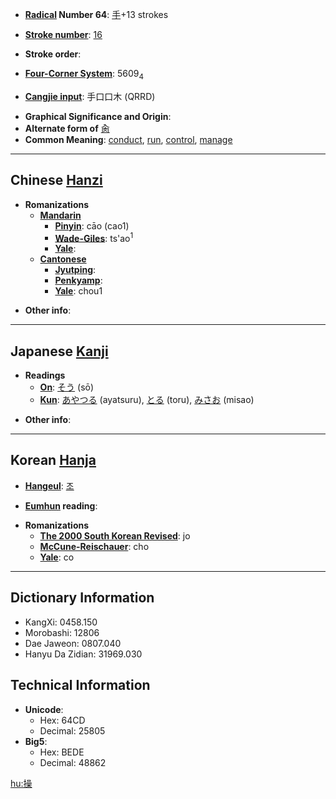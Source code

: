 * '''[[Wiktionary:Chinese radical index| Radical]] Number 64''': [[Wiktionary:Chinese radical index 手|手]]+13 strokes

* '''[[Wiktionary:Chinese total strokes index|Stroke number]]''': [[Wiktionary:Chinese total strokes index 16|16]]

* '''Stroke order''': 

* '''[[Wiktionary:Chinese four corner index|Four-Corner System]]''': 5609<sub>4</sub>

* '''[[Wiktionary:Chinese Cangjie index|Cangjie input]]''': 手口口木 (QRRD)

* '''Graphical Significance and Origin''': 
* '''Alternate form of ''' [[肏]]
* '''Common Meaning''': [[conduct]], [[run]], [[control]], [[manage]]

----

== Chinese [[Hanzi]] ==

* '''Romanizations'''
** '''[[Mandarin]]'''
*** '''[[Pinyin]]''': cāo (cao1)
*** '''[[Wade-Giles]]''': ts'ao<sup>1</sup>
*** '''[[Yale]]''': 
** '''[[Cantonese]]'''
*** '''[[Jyutping]]''':
*** '''[[Penkyamp]]''': 
*** '''[[Yale]]''': chou1

* '''Other info''': 

----

== Japanese [[Kanji]] ==

* '''Readings'''
** '''[[On]]''': [[そう]] (sō)
** '''[[Kun]]''': [[あやつる]] (ayatsuru), [[とる]] (toru), [[みさお]] (misao)

* '''Other info''':  

----

== Korean [[Hanja]] ==

* '''[[Hangeul]]''': [[조]]

* '''[[Eumhun]] reading''': 

* '''Romanizations'''
** '''[[The 2000 South Korean Revised Romanization|The 2000 South Korean Revised]]''': jo
** '''[[McCune-Reischauer]]''': cho
** '''[[Yale]]''': co

----

== Dictionary Information ==

* KangXi: 0458.150
* Morobashi: 12806
* Dae Jaweon: 0807.040
* Hanyu Da Zidian: 31969.030

== Technical Information ==

* '''Unicode''':
** Hex: 64CD
** Decimal: 25805
* '''Big5''':
** Hex: BEDE
** Decimal: 48862

[[hu:操]]
